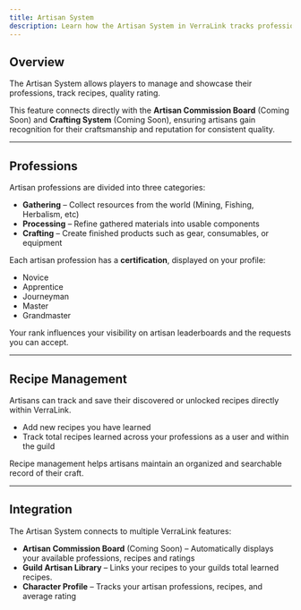 ```yaml
---
title: Artisan System
description: Learn how the Artisan System in VerraLink tracks professions, manages recipes, and introduces a quality rating system for crafted goods and commissions.
---
```


## Overview
The Artisan System allows players to manage and showcase their professions, track recipes, quality rating.

This feature connects directly with the **Artisan Commission Board** (Coming Soon) and **Crafting System** (Coming Soon), ensuring artisans gain recognition for their craftsmanship and reputation for consistent quality.

---

## Professions
Artisan professions are divided into three categories:
- **Gathering** – Collect resources from the world (Mining, Fishing, Herbalism, etc)  
- **Processing** – Refine gathered materials into usable components  
- **Crafting** – Create finished products such as gear, consumables, or equipment  

Each artisan profession has a **certification**, displayed on your profile:
- Novice  
- Apprentice  
- Journeyman  
- Master  
- Grandmaster  

Your rank influences your visibility on artisan leaderboards and the requests you can accept.

---

## Recipe Management
Artisans can track and save their discovered or unlocked recipes directly within VerraLink.  

- Add new recipes you have learned
- Track total recipes learned across your professions as a user and within the guild 

Recipe management helps artisans maintain an organized and searchable record of their craft.

---

## Integration
The Artisan System connects to multiple VerraLink features:
- **Artisan Commission Board** (Coming Soon) – Automatically displays your available professions, recipes and ratings  
- **Guild Artisan Library** – Links your recipes to your guilds total learned recipes. 
- **Character Profile** – Tracks your artisan professions, recipes, and average rating
